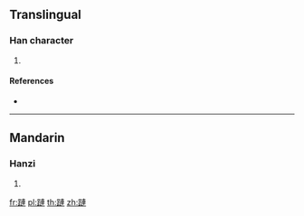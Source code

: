 {{character info/new}}
==Translingual==

===Han character===
{{Han char|rn=157|rad=足|as=11|sn=18|four=65130|canj=RMYJJ}}

# {{defn|Han|sort=足11}}

====References====
* {{Han ref|kx=1232.390|dkj=37826|dj=1705.010|hdz=63728.030|uh=8E65|ud=36453|bh=F0FD|bd=61693}}

----

==Mandarin==

===Hanzi===
{{cmn-hanzi|pin=[[lián]] ([[lian2]])|wg=[[lien2|lien<sup>2</sup>]]}}

# {{defn|lang=cmn|sort=足11}}

[[fr:蹥]]
[[pl:蹥]]
[[th:蹥]]
[[zh:蹥]]